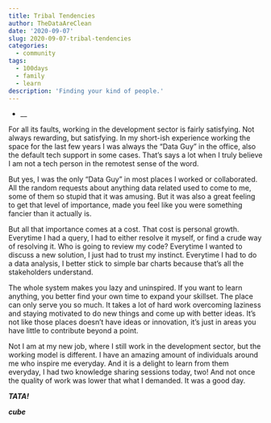```yaml
---
title: Tribal Tendencies
author: TheDataAreClean
date: '2020-09-07'
slug: 2020-09-07-tribal-tendencies
categories:
  - community
tags:
  - 100days
  - family
  - learn
description: 'Finding your kind of people.'
---
```


* __

For all its faults, working in the development sector is fairly satisfying. Not always rewarding, but satisfying. In my short-ish experience working the space for the last few years I was always the "Data Guy" in the office, also the default tech support in some cases. That's says a lot when I truly believe I am not a tech person in the remotest sense of the word.

But yes, I was the only "Data Guy" in most places I worked or collaborated. All the random requests about anything data related used to come to me, some of them so stupid that it was amusing. But it was also a great feeling to get that level of importance, made you feel like you were something fancier than it actually is. 

But all that importance comes at a cost. That cost is personal growth. Everytime I had a query, I had to either resolve it myself, or find a crude way of resolving it. Who is going to review my code? Everytime I wanted to discuss a new solution, I just had to trust my instinct. Everytime I had to do a data analysis, I better stick to simple bar charts because that's all the stakeholders understand. 

The whole system makes you lazy and uninspired. If you want to learn anything, you better find your own time to expand your skillset. The place can only serve you so much. It takes a lot of hard work overcoming laziness and staying motivated to do new things and come up with better ideas. It's not like those places doesn't have ideas or innovation, it's just in areas you have little to contribute beyond a point.

Not I am at my new job, where I still work in the development sector, but the working model is different. I have an amazing amount of individuals around me who inspire me everyday. And it is a delight to learn from them everyday, I had two knowledge sharing sessions today, two! And not once the quality of work was lower that what I demanded. It was a good day.

**_TATA!_**

**_cube_**
